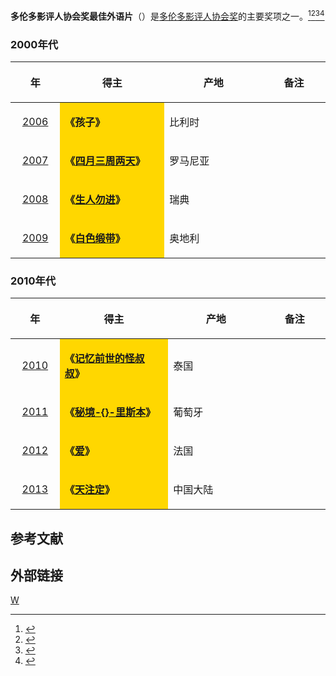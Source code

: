 '''多伦多影评人协会奖最佳外语片'''（{{lang-en|'''Toronto Film Critics Association Award for Best Foreign Language Film'''}}）是[[多伦多影评人协会|多伦多影评人协会奖]]的主要奖项之一。<ref>{{cite web |url=http://ent.sina.com.cn/m/f/2013-12-20/18334065420.shtml |title=《醉乡民谣》逆袭多伦多影评人协会奖 |accessdate=2013 |publisher=新浪网 |work= |language=zh-hans |archive-date=2014-04-07 |archive-url=https://web.archive.org/web/20140407080847/http://ent.sina.com.cn/m/f/2013-12-20/18334065420.shtml |dead-url=no }}</ref><ref>{{cite web |url=http://ent.163.com/12/1220/07/8J5D9SG5000300B1.html |title=多伦多影评人协会奖公布 《大师》获最佳影片 |accessdate=2012 |publisher=网易 |work= |language=zh-hans |archive-url=https://web.archive.org/web/20140407085806/http://ent.163.com/12/1220/07/8J5D9SG5000300B1.html |archive-date=2014-04-07 |dead-url=yes }}</ref><ref>{{cite web |url=http://ent.sina.com.cn/m/f/2010-12-16/14433179018.shtml |title=多伦多影评人协会奖揭晓 《社交网战》大满贯 |accessdate=2010 |publisher=新浪网 |work= |language=zh-hans |archive-date=2014-03-24 |archive-url=https://web.archive.org/web/20140324053357/http://ent.sina.com.cn/m/f/2010-12-16/14433179018.shtml |dead-url=no }}</ref><ref>{{cite web|url=http://www.022net.com/2012/12-19/446044293350874.html|title=多伦多影评人协会奖揭晓 《大师》获最佳影片|accessdate=2012|publisher=人民网|work=|language=zh-hans|deadurl=yes|archiveurl=https://web.archive.org/web/20160304194546/http://www.022net.com/2012/12-19/446044293350874.html|archivedate=2016-03-04}}</ref>

=== 2000年代 ===
{| class="wikitable" width="95%" cellpadding="5"
|-
!width="100"|年
!width="350"|得主
!width="350"|产地
!width="200"|备注
|-
|style="text-align:center;"| [[2006年多伦多影评人协会奖|2006]] ||  style="background:#FFD700;" |'''《孩子》''' || 比利时 ||  
|-
|style="text-align:center;"| [[2007年多伦多影评人协会奖|2007]] ||  style="background:#FFD700;" |'''《[[四月三周两天|四月三周两天]]》''' || 罗马尼亚 ||  
|-
|style="text-align:center;"| [[2008年多伦多影评人协会奖|2008]] ||  style="background:#FFD700;" |'''《[[生人勿进|生人勿进]]》''' ||瑞典 ||  
|-
|style="text-align:center;"| [[2009年多伦多影评人协会奖|2009]] ||  style="background:#FFD700;" |'''《[[白色缎带|白色缎带]]》''' || 奥地利 ||  
|}

=== 2010年代 ===
{| class="wikitable" width="95%" cellpadding="5"
|-
!width="100"|年
!width="350"|得主
!width="350"|产地
!width="200"|备注
|-
|style="text-align:center;"| [[2010年多伦多影评人协会奖|2010]] ||  style="background:#FFD700;" | '''《[[记忆前世的怪叔叔|记忆前世的怪叔叔]]》''' ||  泰国||  
|-
|style="text-align:center;"| [[2011年多伦多影评人协会奖|2011]] ||  style="background:#FFD700;" | '''《[[秘境里斯本|秘境-{}-里斯本]]》''' || 葡萄牙 ||  
|-
|style="text-align:center;"| [[2012年多伦多影评人协会奖|2012]] ||  style="background:#FFD700;" | '''《[[爱_(法语电影)|爱]]》'''||  法国 || 
|-
|style="text-align:center;"| [[2013年多伦多影评人协会奖|2013]] ||  style="background:#FFD700;" |'''《[[天注定|天注定]]》''' ||中国大陆  ||  
|}

==参考文献==
{{reflist}}

== 外部链接 ==
{{多伦多影评人协会奖}}

[[Category:多伦多影评人协会奖|W]]